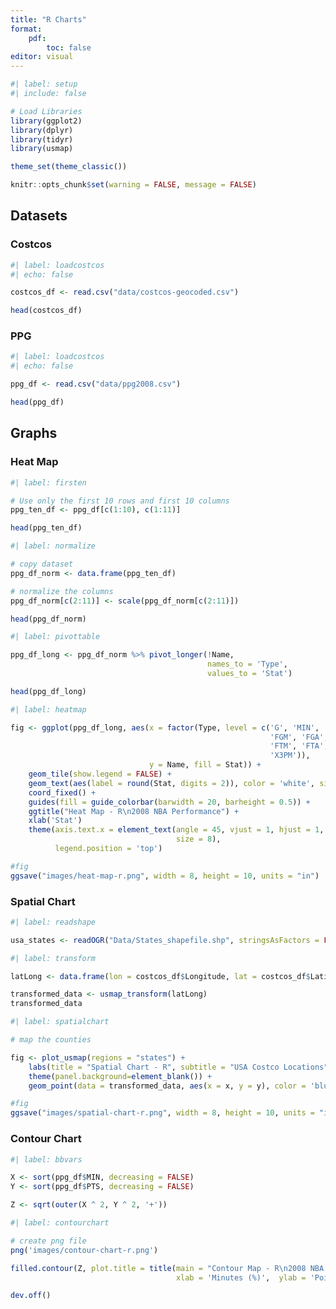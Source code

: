 ```yaml
---
title: "R Charts"
format: 
    pdf:
        toc: false
editor: visual
---
```


```r
#| label: setup
#| include: false

# Load Libraries
library(ggplot2)
library(dplyr)
library(tidyr)
library(usmap)

theme_set(theme_classic())

knitr::opts_chunk$set(warning = FALSE, message = FALSE) 
```

## Datasets

### Costcos

```r
#| label: loadcostcos
#| echo: false

costcos_df <- read.csv("data/costcos-geocoded.csv")

head(costcos_df)
```

### PPG

```r
#| label: loadcostcos
#| echo: false

ppg_df <- read.csv("data/ppg2008.csv")

head(ppg_df)
```

## Graphs

### Heat Map

```r
#| label: firsten

# Use only the first 10 rows and first 10 columns
ppg_ten_df <- ppg_df[c(1:10), c(1:11)]

head(ppg_ten_df)
```


```r
#| label: normalize

# copy dataset
ppg_df_norm <- data.frame(ppg_ten_df)

# normalize the columns
ppg_df_norm[c(2:11)] <- scale(ppg_df_norm[c(2:11)])

head(ppg_df_norm)
```

```r
#| label: pivottable

ppg_df_long <- ppg_df_norm %>% pivot_longer(!Name, 
                                            names_to = 'Type', 
                                            values_to = 'Stat')

head(ppg_df_long)
```


```r
#| label: heatmap

fig <- ggplot(ppg_df_long, aes(x = factor(Type, level = c('G', 'MIN', 'PTS',
                                                          'FGM', 'FGA', 'FGP',
                                                          'FTM', 'FTA', 'FTP',
                                                          'X3PM')),
                               y = Name, fill = Stat)) +
    geom_tile(show.legend = FALSE) +
    geom_text(aes(label = round(Stat, digits = 2)), color = 'white', size = 3) +
    coord_fixed() +
    guides(fill = guide_colorbar(barwidth = 20, barheight = 0.5)) +
    ggtitle("Heat Map - R\n2008 NBA Performance") +
    xlab('Stat')
    theme(axis.text.x = element_text(angle = 45, vjust = 1, hjust = 1,
                                     size = 8),
          legend.position = 'top')

#fig
ggsave("images/heat-map-r.png", width = 8, height = 10, units = "in")

```

### Spatial Chart


```r
#| label: readshape

usa_states <- readOGR("Data/States_shapefile.shp", stringsAsFactors = FALSE)

```

```r
#| label: transform

latLong <- data.frame(lon = costcos_df$Longitude, lat = costcos_df$Latitude)

transformed_data <- usmap_transform(latLong)
transformed_data

```

```r
#| label: spatialchart

# map the counties

fig <- plot_usmap(regions = "states") +
    labs(title = "Spatial Chart - R", subtitle = "USA Costco Locations") + 
    theme(panel.background=element_blank()) +
    geom_point(data = transformed_data, aes(x = x, y = y), color = 'blue', alpha = 0.5)

#fig
ggsave("images/spatial-chart-r.png", width = 8, height = 10, units = "in")
```



### Contour Chart

```r
#| label: bbvars

X <- sort(ppg_df$MIN, decreasing = FALSE)
Y <- sort(ppg_df$PTS, decreasing = FALSE)

Z <- sqrt(outer(X ^ 2, Y ^ 2, '+'))

```

```r
#| label: contourchart

# create png file
png('images/contour-chart-r.png')

filled.contour(Z, plot.title = title(main = "Contour Map - R\n2008 NBA Performance: Minutes vs Points", 
                                     xlab = 'Minutes (%)',  ylab = 'Points(%)', cex.main = 0.8))

dev.off()
```

